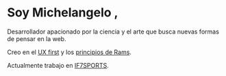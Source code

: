 
<h1>
  Soy Michelangelo <NamePronunciation client:load />,
</h1>

Desarrollador apacionado por la ciencia y el arte que busca nuevas formas de pensar en la web.

Creo en el [UX first](https://medium.com/@ryangwilson/stop-saying-ui-ux-51f300374f8f) y los [principios de Rams](https://designwanted.com/design-icons-dieter-rams/).

Actualmente trabajo en [IF7SPORTS](https://if7sports.com/es/).
